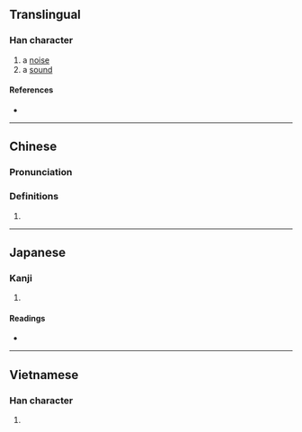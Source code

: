 {{character info/new}}
==Translingual==

===Han character===
{{Han char|rn=30|rad=口|as=06|sn=9|four=64011|canj=RJKP|ids=⿰口老}}

# a [[noise]]
# a [[sound]]

====References====
* {{Han ref|kx=0188.090|dkj=03578|dj=0407.090|hdz=10612.060|uh=54BE|ud=21694|bh=CE4C|bd=52812}}

----

==Chinese==
{{zh-forms}}

===Pronunciation===
{{zh-pron
|m=lǎo
|c=lou5
|mn=ló
|cat=
}}

===Definitions===
{{zh-hanzi}}

# {{rfdef|zh}}

----

==Japanese==

===Kanji===
{{ja-kanji|grade=|rs=口06}}

# {{defn|lang=ja|sort=口06}}

====Readings====
* {{ja-readings
|goon=ろう
|kanon=ろう
|kun=こえ}}

----

==Vietnamese==

===Han character===
{{vi-hantu|[[láo]], [[rảu]], [[làu]]|rs=口06}}

# {{defn|lang=vi}}